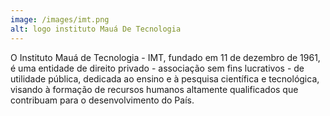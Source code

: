 ---
image: /images/imt.png
alt: logo instituto Mauá De Tecnologia
---
O Instituto Mauá de Tecnologia - IMT, fundado em 11 de dezembro de 1961, é uma entidade de direito privado - associação sem fins lucrativos - de utilidade pública, dedicada ao ensino e à pesquisa científica e tecnológica, visando à formação de recursos humanos altamente qualificados que contribuam para o desenvolvimento do País.